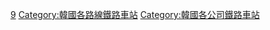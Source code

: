 [[Category:首爾地鐵車站|9]]
[[Category:韓國各路線鐵路車站|Category:韓國各路線鐵路車站]]
[[Category:韓國各公司鐵路車站|Category:韓國各公司鐵路車站]]